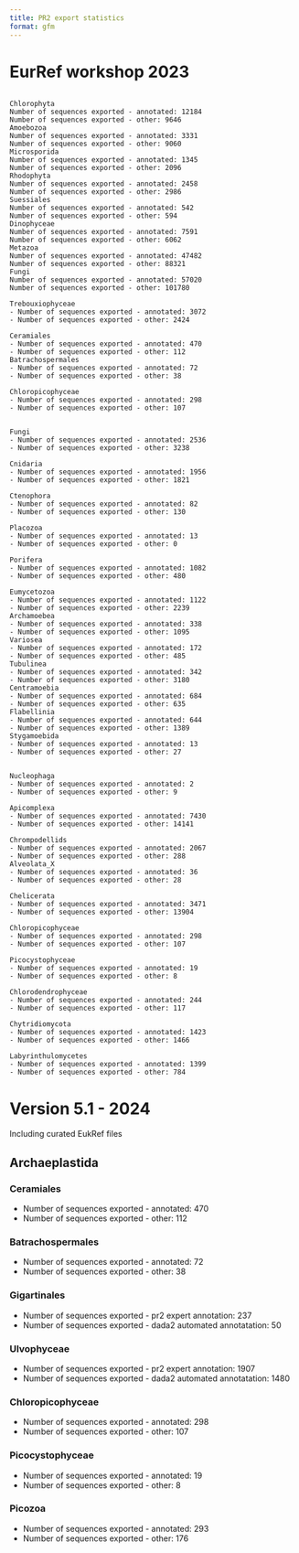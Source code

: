 ```yaml
---
title: PR2 export statistics
format: gfm
---
```



# EurRef workshop 2023
```

Chlorophyta
Number of sequences exported - annotated: 12184
Number of sequences exported - other: 9646
Amoebozoa
Number of sequences exported - annotated: 3331
Number of sequences exported - other: 9060
Microsporida 
Number of sequences exported - annotated: 1345
Number of sequences exported - other: 2096
Rhodophyta
Number of sequences exported - annotated: 2458
Number of sequences exported - other: 2986
Suessiales
Number of sequences exported - annotated: 542
Number of sequences exported - other: 594
Dinophyceae
Number of sequences exported - annotated: 7591
Number of sequences exported - other: 6062
Metazoa
Number of sequences exported - annotated: 47482
Number of sequences exported - other: 88321
Fungi
Number of sequences exported - annotated: 57020
Number of sequences exported - other: 101780

Trebouxiophyceae 
- Number of sequences exported - annotated: 3072
- Number of sequences exported - other: 2424

Ceramiales 
- Number of sequences exported - annotated: 470
- Number of sequences exported - other: 112
Batrachospermales 
- Number of sequences exported - annotated: 72
- Number of sequences exported - other: 38

Chloropicophyceae 
- Number of sequences exported - annotated: 298
- Number of sequences exported - other: 107


Fungi 
- Number of sequences exported - annotated: 2536
- Number of sequences exported - other: 3238

Cnidaria 
- Number of sequences exported - annotated: 1956
- Number of sequences exported - other: 1821

Ctenophora 
- Number of sequences exported - annotated: 82
- Number of sequences exported - other: 130

Placozoa 
- Number of sequences exported - annotated: 13
- Number of sequences exported - other: 0

Porifera 
- Number of sequences exported - annotated: 1082
- Number of sequences exported - other: 480

Eumycetozoa 
- Number of sequences exported - annotated: 1122
- Number of sequences exported - other: 2239
Archamoebea 
- Number of sequences exported - annotated: 338
- Number of sequences exported - other: 1095
Variosea 
- Number of sequences exported - annotated: 172
- Number of sequences exported - other: 485
Tubulinea 
- Number of sequences exported - annotated: 342
- Number of sequences exported - other: 3180
Centramoebia 
- Number of sequences exported - annotated: 684
- Number of sequences exported - other: 635
Flabellinia 
- Number of sequences exported - annotated: 644
- Number of sequences exported - other: 1389
Stygamoebida 
- Number of sequences exported - annotated: 13
- Number of sequences exported - other: 27


Nucleophaga 
- Number of sequences exported - annotated: 2
- Number of sequences exported - other: 9

Apicomplexa 
- Number of sequences exported - annotated: 7430
- Number of sequences exported - other: 14141

Chrompodellids 
- Number of sequences exported - annotated: 2067
- Number of sequences exported - other: 288
Alveolata_X 
- Number of sequences exported - annotated: 36
- Number of sequences exported - other: 28

Chelicerata 
- Number of sequences exported - annotated: 3471
- Number of sequences exported - other: 13904

Chloropicophyceae 
- Number of sequences exported - annotated: 298
- Number of sequences exported - other: 107

Picocystophyceae 
- Number of sequences exported - annotated: 19
- Number of sequences exported - other: 8

Chlorodendrophyceae 
- Number of sequences exported - annotated: 244
- Number of sequences exported - other: 117

Chytridiomycota 
- Number of sequences exported - annotated: 1423
- Number of sequences exported - other: 1466

Labyrinthulomycetes 
- Number of sequences exported - annotated: 1399
- Number of sequences exported - other: 784

```

# Version 5.1 - 2024

Including curated EukRef files

## Archaeplastida

### Ceramiales 
- Number of sequences exported - annotated: 470
- Number of sequences exported - other: 112

### Batrachospermales 
- Number of sequences exported - annotated: 72
- Number of sequences exported - other: 38

### Gigartinales 
- Number of sequences exported - pr2 expert annotation: 237 
- Number of sequences exported - dada2 automated annotatation: 50 

### Ulvophyceae
- Number of sequences exported - pr2 expert annotation: 1907 
- Number of sequences exported - dada2 automated annotatation: 1480

### Chloropicophyceae 
- Number of sequences exported - annotated: 298
- Number of sequences exported - other: 107

### Picocystophyceae 
- Number of sequences exported - annotated: 19
- Number of sequences exported - other: 8

### Picozoa
- Number of sequences exported - annotated: 293
- Number of sequences exported - other: 176